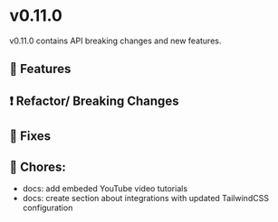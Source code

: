 
<Meta title="Releases/v0.11.x - Latest Minor/v0.11.0 - Latest/Change log" />

# v0.11.0

v0.11.0 contains API breaking changes and new features.

## 🚀 Features

## ❗ Refactor/ Breaking Changes

## 🐛 Fixes

## 🧹 Chores:

- docs: add embeded YouTube video tutorials
- docs: create section about integrations with updated TailwindCSS configuration
